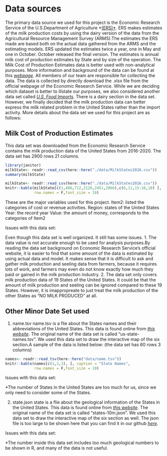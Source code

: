 # Data sources



The primary data source we used for this project is the Economic Research Service of 
the U.S.Department of Agriculture *[(ERS)*](https://www.usda.gov/). ERS makes estimates
of the milk production costs by using the dairy version of the data from the
Agricultural Resource Management Survey (ARMS).The estimates the ERS made are based both
on the actual data gathered from the ARMS and the estimating models. ERS updated the 
estimates twice a year, one in May and one in October. October released the final version.
The estimates is annual milk cost of production estimates by State and by size of the 
operation. The Milk Cost of Production Estimates data is better used with non-analytical
purposes. More information and background of the data can be found at this 
[*webpage*](https://www.ers.usda.gov/data-products/milk-cost-of-production-estimates/methods/).
All members of our team are responsible for collecting the data. The data is collected by 
directly download the .xlsx file from the official webpage of  the Economic Research Service. 
While we are deciding which dataset is better to illstate our purposes, we also considered 
another data set called [*U.S. Food Imports*](https://www.ers.usda.gov/data-products/us-food-imports/us-food-imports/#All%20tables%20in%20one%20file). There is a dairy section 
in the data set. However, we finally decided that the milk production data can better 
express the milk related problem in the United States rather than the import activity. 
More details about the data set we used for this project are as follows:


## Milk Cost of Production Estimates
This data set was downloaded from the Economic Research Service contains the milk production data of the United States from 2016-2020. The data set has 2900 rows 21 columns.

```r
library(janitor)
milkState<- readr::read_csv(here::here("./data/MilkStates2016.csv"))
summary(milkState)
```




```r
milkState<- readr::read_csv(here::here("./data/MilkStates2016.csv"))
knitr::kable(milkState[c(1,406,712,2126,2451,2866),c(6,11,15:16,18) ], caption = "Major variables used",
             row.names = F,font_size = 10)
```
These are the major variables used for this project.
Item2: listed the categories of cost or revenue activities.
Region: states of the United States
Year: the record year
Value: the amount of money, corresponds to the categories of Item2


Issues with this data set: 

Even though this data set is well organized. It still has some issues.
1. The data value is not accurate enough to be used for analysis purposes.By reading the data 
set background on Economic Research Service's official website, it is easier to find that some 
amount of the data is estimated by using actual data and model. It makes sense that it is 
difficult to ask and gather milk production and seeling data from farmers, because it requires
lots of work, and farmers may even do not know exactly how much they paid or gained in the milk 
production industry.
2. The data set only covers milk production data of 19 States of the United States. It could be 
that the amount of milk production and seeling can be ignored compared to these 19 States. 
However, it is imappropreate to just treat the milk production of the other States as 
"NO MILK PRODUCED" at all. 


## Other Minor Date Set used
1. name.tsv
name.tsv is a flie about the States names and their abbreviations of the United States. This data is found online from [*this website*](https://gist.github.com/lbui30/65c2707e615841efaf35959aedac8ca9). The original name of the data set is called "us-state-names.tsv". We used this data set to draw the interactive map of the six section.A sample of the data is listed below:
(the data set has 60 rows 3 columns)
```r
names<- readr::read_tsv(here::here("data/name.tsv"))
knitr::kable(names[c(1,2,3), ], caption = "State Names",
             row.names = F,font_size = 10)
```


Issues with this data set:

*The number of States in the United States are too much for us, since we only need to consider some of the States. 




2. state.json
state is a flie about the geological information of the States in the United States. This data is found online 
from [*this website*](https://gist.github.com/lbui30/65c2707e615841efaf35959aedac8ca9). The original name of 
the data set is called "states-10m.json". We used this data set to draw the interactive map of the six 
section as well. The json file is too large to be shown here that you can find it in our github 
[*here*](https://github.com/yajiez11/Milk_Analysis/blob/main/data/state.json).




Issues with this data set:

*The number inside this data set includes too much geological numbers to be shown in R, and many of the data is not useful. 
